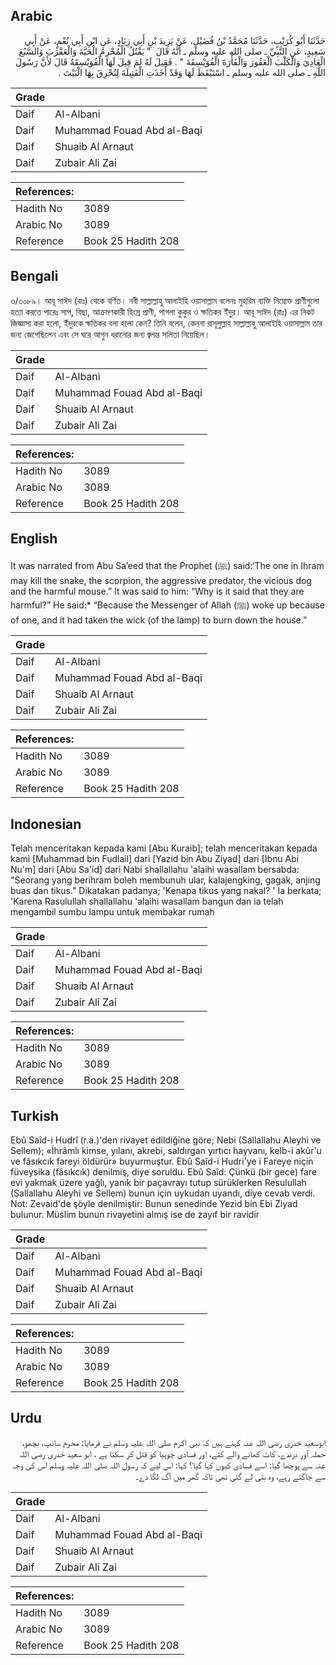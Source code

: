 ## Arabic


<div dir="rtl" lang="ar" style={{fontSize:'larger',backgroundColor:'#f8f9fa',padding:20}}>
حَدَّثَنَا أَبُو كُرَيْبٍ، حَدَّثَنَا مُحَمَّدُ بْنُ فُضَيْلٍ، عَنْ يَزِيدَ بْنِ أَبِي زِيَادٍ، عَنِ ابْنِ أَبِي نُعْمٍ، عَنْ أَبِي سَعِيدٍ، عَنِ النَّبِيِّ ـ صلى الله عليه وسلم ـ أَنَّهُ قَالَ ‏ "‏ يَقْتُلُ الْمُحْرِمُ الْحَيَّةَ وَالْعَقْرَبَ وَالسَّبُعَ الْعَادِيَ وَالْكَلْبَ الْعَقُورَ وَالْفَأْرَةَ الْفُوَيْسِقَةَ ‏"‏ ‏.‏ فَقِيلَ لَهُ لِمَ قِيلَ لَهَا الْفُوَيْسِقَةُ قَالَ لأَنَّ رَسُولَ اللَّهِ ـ صلى الله عليه وسلم ـ اسْتَيْقَظَ لَهَا وَقَدْ أَخَذَتِ الْفَتِيلَةَ لِتُحْرِقَ بِهَا الْبَيْتَ ‏.‏
</div>
<div style={{backgroundColor:'#f8f9fa',padding:20, marginBottom: 10}}><table> <thead> <tr> <th>Grade</th> <th></th> </tr> </thead> <tbody> <tr><td>Daif</td><td>Al-Albani</td></tr><tr><td>Daif</td><td>Muhammad Fouad Abd al-Baqi</td></tr><tr><td>Daif</td><td>Shuaib Al Arnaut</td></tr><tr><td>Daif</td><td>Zubair Ali Zai</td></tr></tbody></table><table> <thead> <tr> <th>References:</th> <th></th> </tr> </thead> <tbody><tr><td>Hadith No</td><td>3089</td></tr><tr><td>Arabic No</td><td>3089</td></tr><tr><td>Reference</td><td>Book 25 Hadith 208</td></tr></tbody></table></div>

## Bengali


<div dir="ltr" lang="bn" style={{fontSize:'larger',backgroundColor:'#f8f9fa',padding:20}}>
৩/৩০৮৯। আবূ সাঈদ (রাঃ) থেকে বর্ণিত। নবী সাল্লাল্লাহু আলাইহি ওয়াসাল্লাম বলেনঃ মুহরিম ব্যক্তি নিম্নোক্ত প্রাণীগুলো হত্যা করতে পারেঃ সাপ, বিছা, আক্রমণকারী হিংস্র প্রাণী, পাগলা কুকুর ও ক্ষতিকর ইঁদুর। আবূ সাঈদ (রাঃ) এর নিকট জিজ্ঞাসা করা হলো, ইঁদুরকে ক্ষতিকর বলা হলো কেন? তিনি বলেন, কেননা রাসূলুল্লাহ সাল্লাল্লাহু আলাইহি ওয়াসাল্লাম তার জন্য জেগেছিলেন এবং সে ঘরে আগুন ধরানোর জন্য জ্বলন্ত সলিতা নিয়েছিল।
</div>
<div style={{backgroundColor:'#f8f9fa',padding:20, marginBottom: 10}}><table> <thead> <tr> <th>Grade</th> <th></th> </tr> </thead> <tbody> <tr><td>Daif</td><td>Al-Albani</td></tr><tr><td>Daif</td><td>Muhammad Fouad Abd al-Baqi</td></tr><tr><td>Daif</td><td>Shuaib Al Arnaut</td></tr><tr><td>Daif</td><td>Zubair Ali Zai</td></tr></tbody></table><table> <thead> <tr> <th>References:</th> <th></th> </tr> </thead> <tbody><tr><td>Hadith No</td><td>3089</td></tr><tr><td>Arabic No</td><td>3089</td></tr><tr><td>Reference</td><td>Book 25 Hadith 208</td></tr></tbody></table></div>

## English


<div dir="ltr" lang="en" style={{fontSize:'larger',backgroundColor:'#f8f9fa',padding:20}}>
It was narrated from Abu Sa’eed that the Prophet (ﷺ) said:‘The one in Ihram may kill the snake, the scorpion, the aggressive predator, the vicious dog and the harmful mouse.” It was said to him: “Why is it said that they are harmful?” He said:* “Because the Messenger of Allah (ﷺ) woke up because of one, and it had taken the wick (of the lamp) to burn down the house.”
</div>
<div style={{backgroundColor:'#f8f9fa',padding:20, marginBottom: 10}}><table> <thead> <tr> <th>Grade</th> <th></th> </tr> </thead> <tbody> <tr><td>Daif</td><td>Al-Albani</td></tr><tr><td>Daif</td><td>Muhammad Fouad Abd al-Baqi</td></tr><tr><td>Daif</td><td>Shuaib Al Arnaut</td></tr><tr><td>Daif</td><td>Zubair Ali Zai</td></tr></tbody></table><table> <thead> <tr> <th>References:</th> <th></th> </tr> </thead> <tbody><tr><td>Hadith No</td><td>3089</td></tr><tr><td>Arabic No</td><td>3089</td></tr><tr><td>Reference</td><td>Book 25 Hadith 208</td></tr></tbody></table></div>

## Indonesian


<div dir="ltr" lang="id" style={{fontSize:'larger',backgroundColor:'#f8f9fa',padding:20}}>
Telah menceritakan kepada kami [Abu Kuraib]; telah menceritakan kepada kami [Muhammad bin Fudlail] dari [Yazid bin Abu Ziyad] dari [Ibnu Abi Nu'm] dari [Abu Sa'id] dari Nabi shallallahu 'alaihi wasallam bersabda: "Seorang yang berihram boleh membunuh ular, kalajengking, gagak, anjing buas dan tikus." Dikatakan padanya; 'Kenapa tikus yang nakal? ' Ia berkata; 'Karena Rasulullah shallallahu 'alaihi wasallam bangun dan ia telah mengambil sumbu lampu untuk membakar rumah
</div>
<div style={{backgroundColor:'#f8f9fa',padding:20, marginBottom: 10}}><table> <thead> <tr> <th>Grade</th> <th></th> </tr> </thead> <tbody> <tr><td>Daif</td><td>Al-Albani</td></tr><tr><td>Daif</td><td>Muhammad Fouad Abd al-Baqi</td></tr><tr><td>Daif</td><td>Shuaib Al Arnaut</td></tr><tr><td>Daif</td><td>Zubair Ali Zai</td></tr></tbody></table><table> <thead> <tr> <th>References:</th> <th></th> </tr> </thead> <tbody><tr><td>Hadith No</td><td>3089</td></tr><tr><td>Arabic No</td><td>3089</td></tr><tr><td>Reference</td><td>Book 25 Hadith 208</td></tr></tbody></table></div>

## Turkish


<div dir="ltr" lang="tr" style={{fontSize:'larger',backgroundColor:'#f8f9fa',padding:20}}>
Ebû Saîd-i Hudrî (r.a.)'den rivayet edildiğine göre; Nebi (Sallallahu Aleyhi ve Sellem); «İhrâmlı kimse, yılanı, akrebi, saldırgan yırtıcı hayvanı, kelb-i akûr'u ve fâsıkcık fareyi öldürür» buyurmuştur. Ebû Saîd-i Hudri'ye i Fareye niçin füveysika (fâsıkcık) denilmiş, diye soruldu. Ebû Saîd: Çünkü (bir gece) fare evi yakmak üzere yağlı, yanık bir paçavrayı tutup sürüklerken Resulullah (Sallallahu Aleyhi ve Sellem) bunun için uykudan uyandı, diye cevab verdi. Not: Zevaid'de şöyle denilmiştir: Bunun senedinde Yezid bin Ebi Ziyad bulunur. Müslim bunun rivayetini almış ise de zayıf bir ravidir
</div>
<div style={{backgroundColor:'#f8f9fa',padding:20, marginBottom: 10}}><table> <thead> <tr> <th>Grade</th> <th></th> </tr> </thead> <tbody> <tr><td>Daif</td><td>Al-Albani</td></tr><tr><td>Daif</td><td>Muhammad Fouad Abd al-Baqi</td></tr><tr><td>Daif</td><td>Shuaib Al Arnaut</td></tr><tr><td>Daif</td><td>Zubair Ali Zai</td></tr></tbody></table><table> <thead> <tr> <th>References:</th> <th></th> </tr> </thead> <tbody><tr><td>Hadith No</td><td>3089</td></tr><tr><td>Arabic No</td><td>3089</td></tr><tr><td>Reference</td><td>Book 25 Hadith 208</td></tr></tbody></table></div>

## Urdu


<div dir="rtl" lang="ur" style={{fontSize:'larger',backgroundColor:'#f8f9fa',padding:20}}>
ابوسعید خدری رضی اللہ عنہ کہتے ہیں کہ نبی اکرم صلی اللہ علیہ وسلم نے فرمایا: محرم سانپ، بچھو، حملہ آور درندے، کاٹ کھانے والے کتے، اور فسادی چوہیا کو قتل کر سکتا ہے ، ابو سعید خدری رضی اللہ عنہ سے پوچھا گیا: اسے فسادی کیوں کہا گیا؟ کہا: اس لیے کہ رسول اللہ صلی اللہ علیہ وسلم اس کی وجہ سے جاگتے رہے، وہ بتی لے گئی تھی تاکہ گھر میں آگ لگا دے۔
</div>
<div style={{backgroundColor:'#f8f9fa',padding:20, marginBottom: 10}}><table> <thead> <tr> <th>Grade</th> <th></th> </tr> </thead> <tbody> <tr><td>Daif</td><td>Al-Albani</td></tr><tr><td>Daif</td><td>Muhammad Fouad Abd al-Baqi</td></tr><tr><td>Daif</td><td>Shuaib Al Arnaut</td></tr><tr><td>Daif</td><td>Zubair Ali Zai</td></tr></tbody></table><table> <thead> <tr> <th>References:</th> <th></th> </tr> </thead> <tbody><tr><td>Hadith No</td><td>3089</td></tr><tr><td>Arabic No</td><td>3089</td></tr><tr><td>Reference</td><td>Book 25 Hadith 208</td></tr></tbody></table></div>